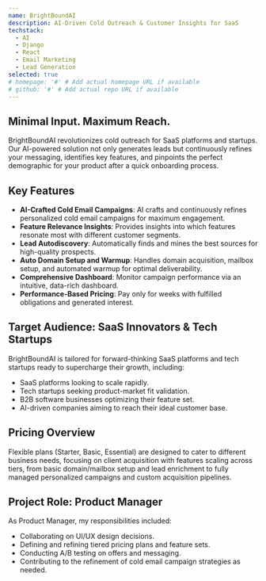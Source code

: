 ```yaml
---
name: BrightBoundAI
description: AI-Driven Cold Outreach & Customer Insights for SaaS
techstack:
  - AI
  - Django
  - React
  - Email Marketing
  - Lead Generation
selected: true
# homepage: '#' # Add actual homepage URL if available
# github: '#' # Add actual repo URL if available
---
```


## Minimal Input. Maximum Reach.

BrightBoundAI revolutionizes cold outreach for SaaS platforms and startups. Our AI-powered solution not only generates leads but continuously refines your messaging, identifies key features, and pinpoints the perfect demographic for your product after a quick onboarding process.

## Key Features

- **AI-Crafted Cold Email Campaigns**: AI crafts and continuously refines personalized cold email campaigns for maximum engagement.
- **Feature Relevance Insights**: Provides insights into which features resonate most with different customer segments.
- **Lead Autodiscovery**: Automatically finds and mines the best sources for high-quality prospects.
- **Auto Domain Setup and Warmup**: Handles domain acquisition, mailbox setup, and automated warmup for optimal deliverability.
- **Comprehensive Dashboard**: Monitor campaign performance via an intuitive, data-rich dashboard.
- **Performance-Based Pricing**: Pay only for weeks with fulfilled obligations and generated interest.

## Target Audience: SaaS Innovators & Tech Startups

BrightBoundAI is tailored for forward-thinking SaaS platforms and tech startups ready to supercharge their growth, including:

- SaaS platforms looking to scale rapidly.
- Tech startups seeking product-market fit validation.
- B2B software businesses optimizing their feature set.
- AI-driven companies aiming to reach their ideal customer base.

## Pricing Overview

Flexible plans (Starter, Basic, Essential) are designed to cater to different business needs, focusing on client acquisition with features scaling across tiers, from basic domain/mailbox setup and lead enrichment to fully managed personalized campaigns and custom acquisition pipelines.

## Project Role: Product Manager

As Product Manager, my responsibilities included:

- Collaborating on UI/UX design decisions.
- Defining and refining tiered pricing plans and feature sets.
- Conducting A/B testing on offers and messaging.
- Contributing to the refinement of cold email campaign strategies as needed.

